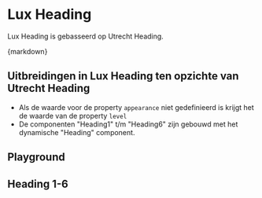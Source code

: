 
<Meta of={HeadingStories} />

# Lux Heading

Lux Heading is gebasseerd op Utrecht Heading.

<CitationDocumentation
  component="Utrecht Heading"
  url="https://nl-design-system.github.io/utrecht/storybook-css/index.html?path=/docs/css-heading--docs"
/>

<Markdown>{markdown}</Markdown>

## Uitbreidingen in Lux Heading ten opzichte van Utrecht Heading

- Als de waarde voor de property `appearance` niet gedefinieerd is krijgt het de waarde van de property `level`
- De componenten "Heading1" t/m "Heading6" zijn gebouwd met het dynamische "Heading" component.

## Playground

<Canvas of={HeadingStories.Playground} />
<Controls of={HeadingStories.Playground} />

## Heading 1-6

<Description of={HeadingStories.Headings} />
<Canvas of={HeadingStories.Headings} />
